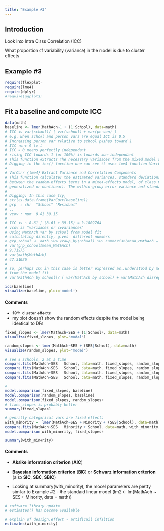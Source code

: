 ```yaml
---
title: "Example #3"
---
```


## Introduction

Look into Intra Class Correlation (ICC)

What proportion of variability (variance) in the model is due to cluster effects

## Example #3

```r
require(flexplot)
require(lme4)
require(dplyr)
#require(ggplot2)
```

## Fit a baseline and compute ICC

```r
data(math)
baseline <- lmer(MathAch~1 + (1|School), data=math) 
# ICC is var(school)/ ( var(school) + var(person) ) 
# e.g. when school and person vars are equal ICC is 0.5
# Increasing person var relative to school pushes toward 1 
# ICC runs 0 to 1
# ICC = 0 means perfectly independant 
# rising ICC towards 1 (or 100%) is towards non-independant
# This function extracts the necessary variances from the mixed model and computes ICC.
# Digging in the icc() function one can see it uses lme4 function VarrCorr to get variances.
#
# VarCorr {lme4} Extract Variance and Correlation Components
# This function calculates the estimated variances, standard deviations, and correlations 
# between the random-effects terms in a mixed-effects model, of class merMod (linear, 
# generalized or nonlinear). The within-group error variance and standard deviation are also # calculated.
#
# Digging: In this case try, 
# str(as.data.frame(VarCorr(baseline))
# grp  : chr  "School" "Residual"
# ..
# vcov : num  8.61 39.15
# 
# ICC is ~ 8.61 / (8.61 + 39.15) = 0.1802764
# vcov is "variances or covariances"
# Using MathAch var by school from model fit
# calculating directly, gives  different numbers
# grp_school <- math %>% group_by(School) %>% summarise(mean_MathAch = mean(MathAch)) 
# var(grp_school$mean_MathAch) 
# 9.71975
# var(math$MathAch)
# 47.31026
# 
# so, perhaps ICC in this case is better expressed as..understood by me as...
# from the model fit
# var(MathAch by school)/ ( var(MathAch by school) + var(MathAch disregarding School) ) 

icc(baseline) 
visualize(baseline, plot="model")

```

#### Comments

-   18% cluster effects
-   my plot doesn't show the random effects despite the model being identical to DFs

```r
fixed_slopes <- lmer(MathAch~SES + (1|School), data=math)
visualize(fixed_slopes, plot="model")
```

```r
random_slopes <- lmer(MathAch~SES + (SES|School), data=math)
visualize(random_slopes, plot="model")
```

```r
# see 8 schools, 2 at a time 
compare.fits(MathAch~SES | School, data=math, fixed_slopes, random_slopes, clusters = 2)
compare.fits(MathAch~SES | School, data=math, fixed_slopes, random_slopes, clusters = 2)
compare.fits(MathAch~SES | School, data=math, fixed_slopes, random_slopes, clusters = 2)
compare.fits(MathAch~SES | School, data=math, fixed_slopes, random_slopes, clusters = 2)
```

```r
# 
model.comparison(fixed_slopes, baseline)
model.comparison(random_slopes, baseline)
model.comparison(fixed_slopes, random_slopes)
# fixed_slopes is probably better
summary(fixed_slopes)

```

```r
# genrally categorical vars are fixed effects
with_minority =  lmer(MathAch~SES + Minority + (SES|School), data=math)
compare.fits(MathAch~SES | Minority + School, data=math, with_minority, fixed_slopes)
model.comparison(with_minority, fixed_slopes)

summary(with_minority)
```

#### Comments

-   **Akaike information criterion** (**AIC**)

-   **Bayesian information criterion** (**BIC**) or **Schwarz information criterion** (also **SIC**, **SBC**, **SBIC**)

-   Looking at summary(with_minority), the model parameters are pretty similar to Example #2 - the standard linear model (lm2 \<- lm(MathAch \~ SES + Minority, data = math))

```r
# software library update
# estimates() has become available

# explain of dessign.effect - artificail infaltion 
estimates(with_minority)

```
